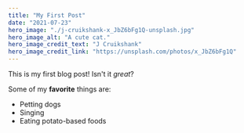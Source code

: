 ```yaml
---
title: "My First Post"
date: "2021-07-23"
hero_image: "./j-cruikshank-x_JbZ6bFg1Q-unsplash.jpg"
hero_image_alt: "A cute cat."
hero_image_credit_text: "J Cruikshank"
hero_image_credit_link: "https://unsplash.com/photos/x_JbZ6bFg1Q"
---
```


This is my first blog post! Isn't it *great*?

Some of my **favorite** things are:

* Petting dogs
* Singing
* Eating potato-based foods